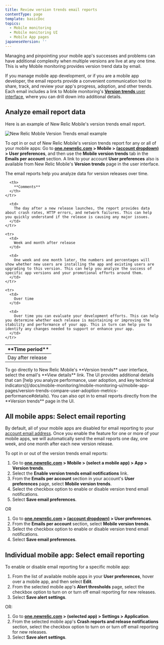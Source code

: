 ```yaml
---
title: Review version trends email reports
contentType: page
template: basicDoc
topics:
  - Mobile monitoring
  - Mobile monitoring UI
  - Mobile App pages
japaneseVersion: ''
---
```


Managing and pinpointing your mobile app's successes and problems can have additional complexity when multiple versions are live at any one time. This is why Mobile monitoring provides version trend data by email.

If you manage mobile app development, or if you are a mobile app developer, the email reports provide a convenient communication tool to share, track, and review your app's progress, adoption, and other trends. Each email includes a link to Mobile monitoring's [**Version trends** user interface](/docs/mobile-monitoring/mobile-monitoring-ui/mobile-app-pages/version-trends-compare-user-adoption-metrics-performance), where you can drill down into additional details.

## Analyze email report data

Here is an example of New Relic Mobile's version trends email report.

![New Relic Mobile Version Trends email example](./images/email-mobile-version-trends.png "New Relic Mobile Version Trends email example")

To opt in or out of New Relic Mobile's version trends report for any or all of your mobile apps: Go to **[one.newrelic.com](https://one.newrelic.com/) > Mobile > [(account dropdown)](/docs/accounts-partnerships/education/getting-started-new-relic/glossary#account-dropdown) > User preferences**, and then use the **Mobile version trends** tab in the **Emails per account** section. A link to your account **User preferences** also is available from New Relic Mobile's **Version trends** page in the user interface.

The email reports help you analyze data for version releases over time.

<Table>
  <thead>
    <tr>
      <th style={{ width: "200px" }}>
        **Time period**
      </th>

      <th>
        **Comments**
      </th>
    </tr>
  </thead>

  <tbody>
    <tr>
      <td>
        Day after release
      </td>

      <td>
        The day after a new release launches, the report provides data about crash rates, HTTP errors, and network failures. This can help you quickly understand if the release is causing any major issues.
      </td>
    </tr>

    <tr>
      <td>
        Week and month after release
      </td>

      <td>
        One week and one month later, the numbers and percentages will show whether new users are installing the app and existing users are upgrading to this version. This can help you analyze the success of specific app versions and your promotional efforts around them.
      </td>
    </tr>

    <tr>
      <td>
        Over time
      </td>

      <td>
        Over time you can evaluate your development efforts. This can help you determine whether each release is maintaining or improving the stability and performance of your app. This in turn can help you to identify any changes needed to support or enhance your app.
      </td>
    </tr>
  </tbody>
</Table>

<Callout variant="tip">
  To go directly to New Relic Mobile's **Version trends** user interface, select the email's **View details** link. The UI provides additional details that can [help you analyze performance, user adoption, and key technical indicators](/docs/mobile-monitoring/mobile-monitoring-ui/mobile-app-pages/version-trends-compare-user-adoption-metrics-performance#details). You can also opt in to email reports directly from the **Version trends** page in the UI.
</Callout>

## All mobile apps: Select email reporting

By default, all of your mobile apps are disabled for email reporting to your [account email address](/docs/accounts-partnerships/accounts/account-maintenance/account-email-settings). Once you enable the feature for one or more of your mobile apps, we will automatically send the email reports one day, one week, and one month after each new version release.

To opt in or out of the version trends email reports:

1. Go to **[one.newrelic.com](one.newrelic.com) > Mobile > (select a mobile app) > App > Version trends**.
2. Select the **Enable version trends email notifications** link.
3. From the **Emails per account** section in your account's **User preferences** page, select **Mobile version trends**.
4. Select the checkbox option to enable or disable version trend email notifications.
5. Select **Save email preferences**.

OR

1. Go to **[one.newrelic.com](https://one.newrelic.com) > [(account dropdown)](/docs/accounts-partnerships/education/getting-started-new-relic/glossary#account-dropdown) > User preferences**.
2. From the **Emails per account** section, select **Mobile version trends**.
3. Select the checkbox option to enable or disable version trend email notifications.
4. Select **Save email preferences**.

## Individual mobile app: Select email reporting

To enable or disable email reporting for a specific mobile app:

1. From the list of available mobile apps in your **User preferences**, hover over a mobile app, and then select **Edit**.
2. From the selected mobile app's **Alert thresholds** page, select the checkbox option to turn on or turn off email reporting for new releases.
3. Select **Save alert settings**.

OR:

1. Go to **[one.newrelic.com](https://one.newrelic.com) > (selected app) > Settings > Application**.
2. From the selected mobile app's **Crash reports and release notifications** section, select the checkbox option to turn on or turn off email reporting for new releases.
3. Select **Save alert settings**.

